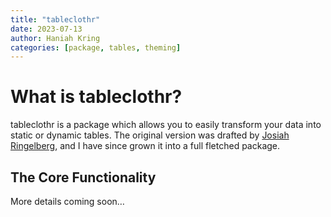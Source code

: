 ```yaml
---
title: "tableclothr"
date: 2023-07-13
author: Haniah Kring 
categories: [package, tables, theming]
---
```

  
# What is tableclothr?

tableclothr is a package which allows you to easily transform your data into static or dynamic tables. The original version was drafted by [Josiah Ringelberg](https://jringelb.github.io), and I have since grown it into a full fletched package.


## The Core Functionality

More details coming soon...
